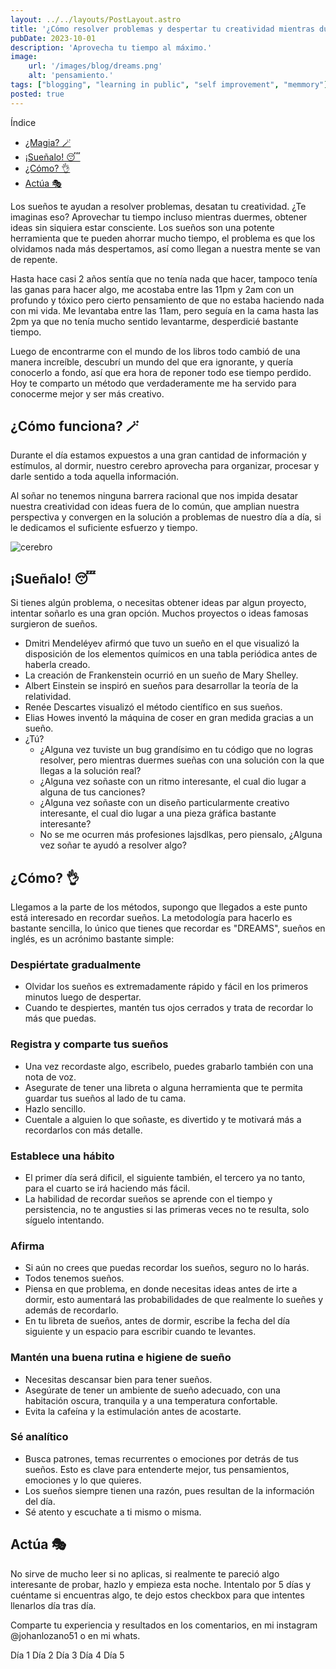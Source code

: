 ```yaml
---
layout: ../../layouts/PostLayout.astro
title: '¿Cómo resolver problemas y despertar tu creatividad mientras duermes? 😴'
pubDate: 2023-10-01
description: 'Aprovecha tu tiempo al máximo.'
image:
    url: '/images/blog/dreams.png'
    alt: 'pensamiento.'
tags: ["blogging", "learning in public", "self improvement", "memmory"]
posted: true
---
```







Índice


- [¿Magia? 🪄](#magia-)
- [¡Sueñalo! 😴](#sueñalo-)
- [¿Cómo? 👌](#cómo-)
- [Actúa 🎭](#actúa-)

Los sueños te ayudan a resolver problemas, desatan tu creatividad. ¿Te imaginas eso? Aprovechar tu tiempo incluso mientras duermes, obtener ideas sin siquiera estar consciente. Los sueños son una potente herramienta que te pueden ahorrar mucho tiempo, el problema es que los olvidamos nada más despertamos, así como llegan a nuestra mente se van de repente.

Hasta hace casi 2 años sentía que no tenía nada que hacer, tampoco tenía las ganas para hacer algo, me acostaba entre las 11pm y 2am con un profundo y tóxico pero cierto pensamiento de que no estaba haciendo nada con mi vida. Me levantaba entre las 11am, pero seguía en la cama hasta las 2pm ya que no tenía mucho sentido levantarme, desperdicié bastante tiempo. 

Luego de encontrarme con el mundo de los libros todo cambió de una manera increíble, descubrí un mundo del que era ignorante, y quería conocerlo a fondo, así que era hora de reponer todo ese tiempo perdido. Hoy te comparto un método que verdaderamente me ha servido para conocerme mejor y ser más creativo.

## ¿Cómo funciona? 🪄

Durante el día estamos expuestos a una gran cantidad de información y estímulos, al dormir, nuestro cerebro aprovecha para organizar, procesar y darle sentido a toda aquella información. 

Al soñar no tenemos ninguna barrera racional que nos impida desatar nuestra creatividad con ideas fuera de lo común, que amplian nuestra perspectiva y convergen en la solución a problemas de nuestro día a día, si le dedicamos el suficiente esfuerzo y tiempo. 

![cerebro](https://images.pexels.com/photos/6192337/pexels-photo-6192337.jpeg)

## ¡Sueñalo! 😴

Si tienes algún problema, o necesitas obtener ideas par algun proyecto, intentar soñarlo es una gran opción. Muchos proyectos o ideas famosas surgieron de sueños.


- Dmitri Mendeléyev afirmó que tuvo un sueño en el que visualizó la disposición de los elementos químicos en una tabla periódica antes de haberla creado.
- La creación de Frankenstein ocurrió en un sueño de Mary Shelley.
- Albert Einstein se inspiró en sueños para desarrollar la teoría de la relatividad.
- Renée Descartes visualizó el método científico en sus sueños.
- Elias Howes inventó la máquina de coser en gran medida gracias a un sueño.
- ¿Tú?
  - ¿Alguna vez tuviste un bug grandísimo en tu código que no logras resolver, pero mientras duermes sueñas con una solución con la que llegas a la solución real?
  - ¿Alguna vez soñaste con un ritmo interesante, el cual dio lugar a alguna de tus canciones?
  - ¿Alguna vez soñaste con un diseño particularmente creativo interesante, el cual dio lugar a una pieza gráfica bastante interesante?
  - No se me ocurren más profesiones lajsdlkas, pero piensalo, ¿Alguna vez soñar te ayudó a resolver algo?


## ¿Cómo? 👌


Llegamos a la parte de los métodos, supongo que llegados a este punto está interesado en recordar sueños. La metodología para hacerlo es bastante sencilla, lo único que tienes que recordar es "DREAMS", sueños en inglés, es un acrónimo bastante simple:


### Despiértate gradualmente  
- Olvidar los sueños es extremadamente rápido y fácil en los primeros minutos luego de despertar. 
- Cuando te despiertes, mantén tus ojos cerrados y trata de recordar lo más que puedas.
### Registra y comparte tus sueños
- Una vez recordaste algo, escribelo, puedes grabarlo también con una nota de voz.
- Asegurate de tener una libreta o alguna herramienta que te permita guardar tus sueños al lado de tu cama.
- Hazlo sencillo.
- Cuentale a alguien lo que soñaste, es divertido y te motivará más a recordarlos con más detalle.
### Establece una hábito 
- El primer día será dificil, el siguiente también, el tercero ya no tanto, para el cuarto se irá haciendo más fácil.
- La habilidad de recordar sueños se aprende con el tiempo y persistencia, no te angusties si las primeras veces no te resulta, solo síguelo intentando.
### Afirma
- Si aún no crees que puedas recordar los sueños, seguro no lo harás.
- Todos tenemos sueños.
- Piensa en que problema, en donde necesitas ideas antes de irte a dormir, esto aumentará las probabilidades de que realmente lo sueñes y además de recordarlo.
- En tu libreta de sueños, antes de dormir, escribe la fecha del día siguiente y un espacio para escribir cuando te levantes.
### Mantén una buena rutina e higiene de sueño
- Necesitas descansar bien para tener sueños.
- Asegúrate de tener un ambiente de sueño adecuado, con una habitación oscura, tranquila y a una temperatura confortable. 
- Evita la cafeína y la estimulación antes de acostarte.
### Sé analítico 
- Busca patrones, temas recurrentes o emociones por detrás de tus sueños. Esto es clave para entenderte mejor, tus pensamientos, emociones y lo que quieres.
- Los sueños siempre tienen una razón, pues resultan de la información del día.
- Sé atento y escuchate a ti mismo o misma.


## Actúa 🎭


No sirve de mucho leer si no aplicas, si realmente te pareció algo interesante de probar, hazlo y empieza esta noche. Intentalo por 5 días y cuéntame si encuentras algo, te dejo estos checkbox para que intentes llenarlos día tras día.

Comparte tu experiencia y resultados en los comentarios, en mi instagram @johanlozano51 o en mi whats.

<Checkbox id="dia1" client:load>Día 1</Checkbox>
<Checkbox id="dia2" client:load>Día 2</Checkbox>
<Checkbox id="dia3" client:load>Día 3</Checkbox>
<Checkbox id="dia4" client:load>Día 4</Checkbox>
<Checkbox id="dia5" client:load>Día 5</Checkbox>